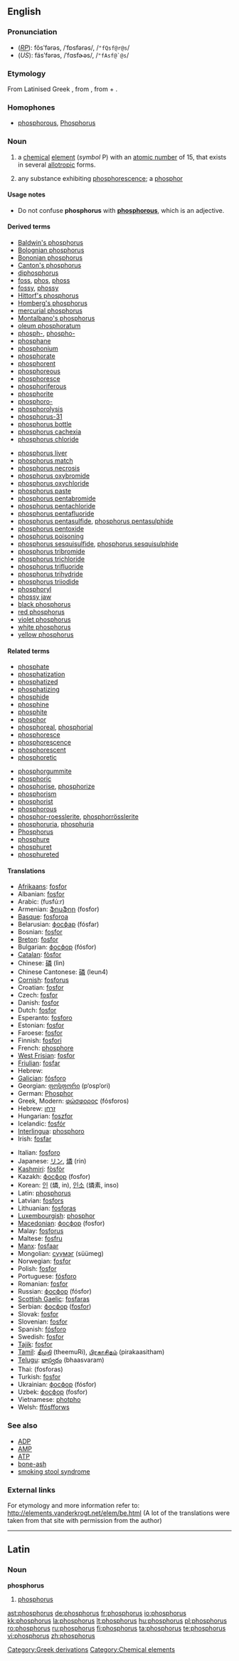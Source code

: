 {{see|Phosphorus}}
==English==
{{elements|P|silicon|Si|sulfur|S}}

===Pronunciation===
* (''[[RP]]''): fŏsʹfərəs, /ˈfɒsfərəs/, /<tt>"fQsf@r@s</tt>/
* (''US''): fäsʹfərəs, /ˈfɑsfɚəs/, /<tt>"fAsf@`@s</tt>/

===Etymology===
From Latinised Greek {{term||phosphorus}}, from {{AGr.}} {{term|φωσφόρος|tr=fosfóros||the bearer of light|sc=Grek}}, from {{term|φῶς|tr=fos||light|sc=Grek}} + {{term|φέρω|tr=phéro||to bear, to carry|sc=Grek}}.

===Homophones===
* [[phosphorous]], [[Phosphorus]]

===Noun===
{{en-noun|-}}
{{wikipedia}}

# {{chemistry}} a [[chemical]] [[element]] (''symbol'' P) with an [[atomic number]] of 15, that exists in several [[allotropic]] forms.
# {{obsolete}} any substance exhibiting [[phosphorescence]]; a [[phosphor]]

====Usage notes====
* Do not confuse '''phosphorus''' with '''[[phosphorous]]''', which is an adjective.

====Derived terms====
{{top2}}
* [[Baldwin's phosphorus]]
* [[Bolognian phosphorus]]
* [[Bononian phosphorus]]
* [[Canton's phosphorus]]
* [[diphosphorus]]
* [[foss]], [[phos]], [[phoss]]
* [[fossy]], [[phossy]]
* [[Hittorf's phosphorus]]
* [[Homberg's phosphorus]]
* [[mercurial phosphorus]]
* [[Montalbano's phosphorus]]
* [[oleum phosphoratum]]
* [[phosph-]], [[phospho-]]
* [[phosphane]]
* [[phosphonium]]
* [[phosphorate]]
* [[phosphorent]]
* [[phosphoreous]]
* [[phosphoresce]]
* [[phosphoriferous]]
* [[phosphorite]]
* [[phosphoro-]]
* [[phosphorolysis]]
* [[phosphorus-31]]
* [[phosphorus bottle]]
* [[phosphorus cachexia]]
* [[phosphorus chloride]]
{{mid2}}
* [[phosphorus liver]]
* [[phosphorus match]]
* [[phosphorus necrosis]]
* [[phosphorus oxybromide]]
* [[phosphorus oxychloride]]
* [[phosphorus paste]]
* [[phosphorus pentabromide]]
* [[phosphorus pentachloride]]
* [[phosphorus pentafluoride]]
* [[phosphorus pentasulfide]], [[phosphorus pentasulphide]]
* [[phosphorus pentoxide]]
* [[phosphorus poisoning]]
* [[phosphorus sesquisulfide]], [[phosphorus sesquisulphide]]
* [[phosphorus tribromide]]
* [[phosphorus trichloride]]
* [[phosphorus trifluoride]]
* [[phosphorus trihydride]]
* [[phosphorus triiodide]]
* [[phosphoryl]]
* [[phossy jaw]]
* [[black phosphorus]]
* [[red phosphorus]]
* [[violet phosphorus]]
* [[white phosphorus]]
* [[yellow phosphorus]]
{{bottom}}

====Related terms====
{{top2}}
* [[phosphate]]
* [[phosphatization]]
* [[phosphatized]]
* [[phosphatizing]]
* [[phosphide]]
* [[phosphine]]
* [[phosphite]]
* [[phosphor]]
* [[phosphoreal]], [[phosphorial]]
* [[phosphoresce]]
* [[phosphorescence]]
* [[phosphorescent]]
* [[phosphoretic]]
{{mid2}}
* [[phosphorgummite]]
* [[phosphoric]]
* [[phosphorise]], [[phosphorize]]
* [[phosphorism]]
* [[phosphorist]]
* [[phosphorous]]
* [[phosphor-roesslerite]], [[phosphorrösslerite]]
* [[phosphoruria]], [[phosphuria]]
* [[Phosphorus]]<!--in Greek mythology-->
* [[phosphure]]
* [[phosphuret]]
* [[phosphureted]]
{{bottom}}

====Translations====
{{top}}
* [[Afrikaans]]: [[fosfor#Afrikaans|fosfor]]
* Albanian: [[fosfor#Albanian|fosfor]]
* Arabic: {{Arab|[[فوسفور]]}} (fusfú:r) {{m}}
* Armenian: [[ֆոսֆոր]] (fosfor)
* [[Basque]]: [[fosforoa]]
* Belarusian: [[фосфар]] (fósfar) {{m}}
* Bosnian: [[fosfor#Bosnian|fosfor]]
* [[Breton]]: [[fosfor#Breton|fosfor]] {{m}}
* Bulgarian: [[фосфор]] (fósfor) {{m}}
* [[Catalan]]: [[fòsfor]]
* Chinese: [[磷]] (lìn)
* Chinese Cantonese: [[磷]] (leun4)
* [[Cornish]]: [[fosforus]]
* Croatian: [[fosfor#Croatian|fosfor]] {{m}}
* Czech: [[fosfor#Czech|fosfor]] {{m}}
* Danish: [[fosfor#Danish|fosfor]]
* Dutch: [[fosfor#Dutch|fosfor]] {{n}}
* Esperanto: [[fosforo#Esperanto|fosforo]]
* Estonian: [[fosfor#Estonian|fosfor]]
* Faroese: [[fosfor#Faroese|fosfor]]
* Finnish: [[fosfori]]
* French: [[phosphore]] {{m}}
* [[West Frisian]]: [[fosfor#Frisian|fosfor]]
* [[Friulian]]: [[fosfar]]
* Hebrew: {{he-translation|זרחן|zarkhan}}
* [[Galician]]: [[fósforo]]
* Georgian: [[ფოსფორი]] (p‘osp‘ori)
* German: [[Phosphor]] {{m}}
* Greek, Modern: [[φώσφορος]] (fόsforos) {{m}}
* Hebrew: [[זרחן]] {{unicode|(zarḥan)}}
* Hungarian: [[foszfor]]
* Icelandic: [[fosfór]] {{n}}
* [[Interlingua]]: [[phosphoro]]
* Irish: [[fosfar]]
{{mid}}
* Italian: [[fosforo#Italian|fosforo]] {{m}}
* Japanese: [[リン]], [[燐]] (rin)
* [[Kashmiri]]: [[fòsfòr]]
* Kazakh: [[фосфор]] (fosfor)
* Korean: [[인]] (燐, in), [[인소]] (燐素, inso)
* Latin: [[phosphorus#Latin|phosphorus]] {{m}}
* Latvian: [[fosfors]]
* Lithuanian: [[fosforas]]
* [[Luxembourgish]]: [[phosphor]]
* [[Macedonian]]: [[фосфор]] (fosfor) {{m}}
* Malay: [[fosforus]]
* Maltese: [[fosfru]]
* [[Manx]]: [[fosfaar]]
* Mongolian: [[сүүмэг]] (süümeg)
* Norwegian: [[fosfor#Norwegian|fosfor]]
* Polish: [[fosfor#Polish|fosfor]] {{m}}
* Portuguese: [[fósforo]] {{m}}
* Romanian: [[fosfor#Romanian|fosfor]] {{n}}
* Russian: [[фосфор]] (fósfor) {{m}}
* [[Scottish Gaelic]]: [[fosfaras]]
* Serbian: [[фосфор]] ([[fosfor#Serbian|fosfor]]) {{m}}
* Slovak: [[fosfor#Slovak|fosfor]] {{m}}
* Slovenian: [[fosfor#Slovenian|fosfor]]
* Spanish: [[fósforo]] {{m}}
* Swedish: [[fosfor#Swedish|fosfor]]
* [[Tajik]]: [[fosfor#Tajik|fosfor]]
* [[Tamil]]: [[தீமுறி]] (theemuRi), [[பிரகாசிதம்]] (pirakaasitham)
* [[Telugu]]: [[భాస్వరం]] (bhaasvaram)
* Thai: {{Thai|[[ฟอสฟอรัส]]}} (fosforas)
* Turkish: [[fosfor#Turkish|fosfor]]
* Ukrainian: [[фосфор]] (fósfor) {{m}}
* Uzbek: [[фосфор]] (fosfor)
* Vietnamese: [[photpho]]
* Welsh: [[ffósfforws]]
{{bottom}}

===See also===
* [[ADP]]
* [[AMP]]
* [[ATP]]
* [[bone-ash]]
* [[smoking stool syndrome]]

===External links===
For etymology and more information refer to:
http://elements.vanderkrogt.net/elem/be.html
(A lot of the translations were taken from that site with permission from the author)

[[Category:Greek derivations]]

----

==Latin==

===Noun===
'''phosphorus''' {{m}}

# [[phosphorus#English|phosphorus]]

[[Category:Chemical elements]]

[[ast:phosphorus]]
[[de:phosphorus]]
[[fr:phosphorus]]
[[io:phosphorus]]
[[kk:phosphorus]]
[[la:phosphorus]]
[[lt:phosphorus]]
[[hu:phosphorus]]
[[pl:phosphorus]]
[[ro:phosphorus]]
[[ru:phosphorus]]
[[fi:phosphorus]]
[[ta:phosphorus]]
[[te:phosphorus]]
[[vi:phosphorus]]
[[zh:phosphorus]]